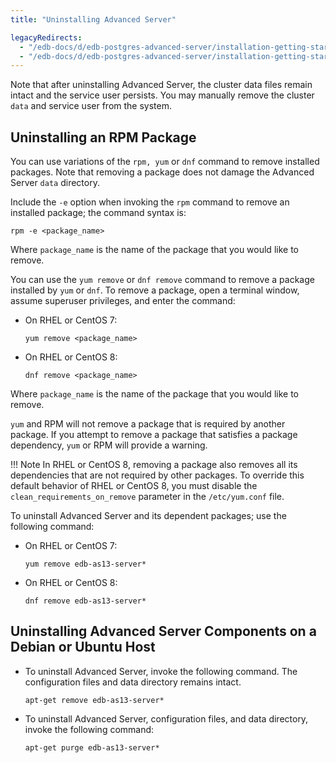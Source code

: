 ```yaml
---
title: "Uninstalling Advanced Server"

legacyRedirects:
  - "/edb-docs/d/edb-postgres-advanced-server/installation-getting-started/installation-guide-for-linux/13/uninstalling_advanced_server.html"
  - "/edb-docs/d/edb-postgres-advanced-server/installation-getting-started/installation-guide-for-linux/latest/uninstalling_advanced_server.html"
---
```


<div id="uninstalling_advanced_server" class="registered_link"></div>

Note that after uninstalling Advanced Server, the cluster data files remain intact and the service user persists. You may manually remove the cluster `data` and service user from the system.

## Uninstalling an RPM Package

You can use variations of the `rpm, yum` or `dnf` command to remove installed packages. Note that removing a package does not damage the Advanced Server `data` directory.

Include the `-e` option when invoking the `rpm` command to remove an installed package; the command syntax is:

```text
rpm -e <package_name>
```

Where `package_name` is the name of the package that you would like to remove.

You can use the `yum remove` or `dnf remove` command to remove a package installed by `yum` or `dnf`. To remove a package, open a terminal window, assume superuser privileges, and enter the command:

-   On RHEL or CentOS 7:

    ```text
    yum remove <package_name>
    ```

-   On RHEL or CentOS 8:

    ```text
    dnf remove <package_name>
    ```

Where `package_name` is the name of the package that you would like to remove.

`yum` and RPM will not remove a package that is required by another package. If you attempt to remove a package that satisfies a package dependency, `yum` or RPM will provide a warning.

!!! Note
    In RHEL or CentOS 8, removing a package also removes all its dependencies that are not required by other packages. To override this default behavior of RHEL or CentOS 8, you must disable the `clean_requirements_on_remove` parameter in the `/etc/yum.conf` file.

To uninstall Advanced Server and its dependent packages; use the following command:

-   On RHEL or CentOS 7:

    ```text
    yum remove edb-as13-server*
    ```

-   On RHEL or CentOS 8:

    ```text
    dnf remove edb-as13-server*
    ```

## Uninstalling Advanced Server Components on a Debian or Ubuntu Host

-   To uninstall Advanced Server, invoke the following command. The configuration files and data directory remains intact.

    ```text
    apt-get remove edb-as13-server*
    ```

-   To uninstall Advanced Server, configuration files, and data directory, invoke the following command:

    ```text
    apt-get purge edb-as13-server*
    ```
